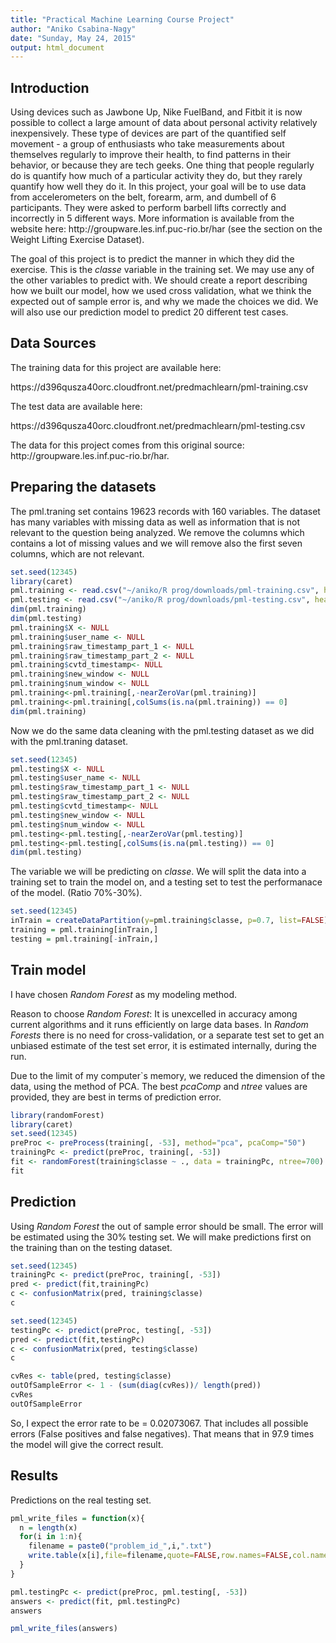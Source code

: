 ```yaml
---
title: "Practical Machine Learning Course Project"
author: "Aniko Csabina-Nagy"
date: "Sunday, May 24, 2015"
output: html_document
---
```

 
## Introduction

Using devices such as Jawbone Up, Nike FuelBand, and Fitbit it is now possible to collect a large amount of data about personal activity relatively inexpensively. These type of devices are part of the quantified self movement - a group of enthusiasts who take measurements about themselves regularly to improve their health, to find patterns in their behavior, or because they are tech geeks. One thing that people regularly do is quantify how much of a particular activity they do, but they rarely quantify how well they do it. In this project, your goal will be to use data from accelerometers on the belt, forearm, arm, and dumbell of 6 participants. They were asked to perform barbell lifts correctly and incorrectly in 5 different ways. More information is available from the website here: http://groupware.les.inf.puc-rio.br/har (see the section on the Weight Lifting Exercise Dataset). 


The goal of this project is to predict the manner in which they did the exercise. This is the _classe_ variable in the training set. We may use any of the other variables to predict with. We should create a report describing how we built our model, how we used cross validation, what we think the expected out of sample error is, and why we made the choices we did. We will also use our prediction model to predict 20 different test cases.

## Data Sources

The training data for this project are available here:

https://d396qusza40orc.cloudfront.net/predmachlearn/pml-training.csv

The test data are available here:

https://d396qusza40orc.cloudfront.net/predmachlearn/pml-testing.csv

The data for this project comes from this original source: http://groupware.les.inf.puc-rio.br/har.

## Preparing the datasets

The pml.traning set contains 19623 records with 160 variables. 
The dataset has many variables with missing data as well as information that is not relevant to the question being analyzed.
We remove the columns which contains a lot of missing values and we will remove also the first seven columns, which are not relevant.


```r
set.seed(12345)
library(caret)
pml.training <- read.csv("~/aniko/R prog/downloads/pml-training.csv", header=TRUE, na.strings=c("NA","#DIV/0!",""))
pml.testing <- read.csv("~/aniko/R prog/downloads/pml-testing.csv", header=TRUE, na.strings=c("NA","#DIV/0!",""))
dim(pml.training)
dim(pml.testing)
pml.training$X <- NULL
pml.training$user_name <- NULL
pml.training$raw_timestamp_part_1 <- NULL
pml.training$raw_timestamp_part_2 <- NULL
pml.training$cvtd_timestamp<- NULL
pml.training$new_window <- NULL
pml.training$num_window <- NULL
pml.training<-pml.training[,-nearZeroVar(pml.training)]
pml.training<-pml.training[,colSums(is.na(pml.training)) == 0]
dim(pml.training)

```

Now we do the same data cleaning with the pml.testing dataset as we did with the pml.traning dataset.

```r

set.seed(12345)
pml.testing$X <- NULL
pml.testing$user_name <- NULL
pml.testing$raw_timestamp_part_1 <- NULL
pml.testing$raw_timestamp_part_2 <- NULL
pml.testing$cvtd_timestamp<- NULL
pml.testing$new_window <- NULL
pml.testing$num_window <- NULL
pml.testing<-pml.testing[,-nearZeroVar(pml.testing)]
pml.testing<-pml.testing[,colSums(is.na(pml.testing)) == 0]
dim(pml.testing)

```

The variable we will be predicting on _classe_. We will split the data into a training set to train the model on, and a testing set to test the performanace of the model. (Ratio 70%-30%).

```r

set.seed(12345)
inTrain = createDataPartition(y=pml.training$classe, p=0.7, list=FALSE)
training = pml.training[inTrain,]
testing = pml.training[-inTrain,]

```

## Train model

I have chosen _Random Forest_ as my modeling method.

Reason to choose _Random Forest_: It is unexcelled in accuracy among current algorithms and it runs efficiently on large data bases. 
In _Random Forests_ there is no need for cross-validation, or a separate test set to get an unbiased estimate of the test set error, it is estimated internally, during the run.

Due to the limit of my computer`s memory, we reduced the dimension of the data, using the method of PCA. The best _pcaComp_ and _ntree_ values are provided, they are best in terms of prediction error.


```r
library(randomForest)
library(caret)
set.seed(12345)
preProc <- preProcess(training[, -53], method="pca", pcaComp="50")
trainingPc <- predict(preProc, training[, -53])
fit <- randomForest(training$classe ~ ., data = trainingPc, ntree=700)
fit

```

## Prediction

Using _Random Forest_ the out of sample error should be small. The error will be estimated using the 30% testing set. We will make predictions first on the training than on the testing dataset.

```r

set.seed(12345)
trainingPc <- predict(preProc, training[, -53])
pred <- predict(fit,trainingPc)
c <- confusionMatrix(pred, training$classe)
c
```


```r

set.seed(12345)
testingPc <- predict(preProc, testing[, -53])
pred <- predict(fit,testingPc)
c <- confusionMatrix(pred, testing$classe)
c
```


```r

cvRes <- table(pred, testing$classe)
outOfSampleError <- 1 - (sum(diag(cvRes))/ length(pred))
cvRes
outOfSampleError

````

So, I expect the error rate to be = 0.02073067. That includes all possible errors (False positives and false negatives). That means that in 97.9 times the model will give the correct result.

## Results

Predictions on the real testing set.

```r
pml_write_files = function(x){
  n = length(x)
  for(i in 1:n){
    filename = paste0("problem_id_",i,".txt")
    write.table(x[i],file=filename,quote=FALSE,row.names=FALSE,col.names=FALSE)
  }
}

pml.testingPc <- predict(preProc, pml.testing[, -53])
answers <- predict(fit, pml.testingPc)
answers

pml_write_files(answers)
```




